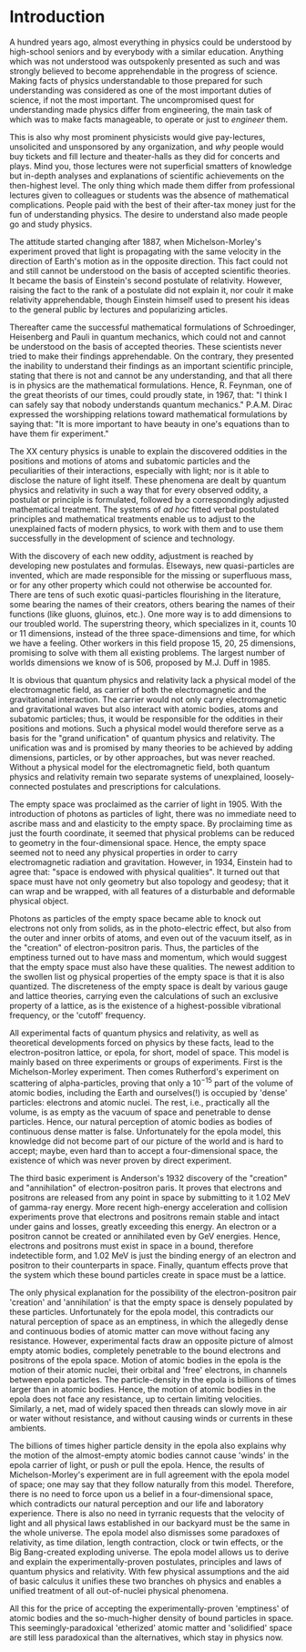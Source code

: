 
<div style={{textAlign: 'center'}}>

# Introduction

</div>

A hundred years ago, almost everything in physics could be understood by high-school seniors and by everybody with a similar education. Anything which was not understood was outspokenly presented as such and was strongly believed to become apprehendable in the progress of science. Making facts of physics understandable to those prepared for such understanding was considered as one of the most important duties of science, if not the most important. The uncompromised quest for understanding made physics differ from engineering, the main task of which was to make facts manageable, to operate or just to *engineer* them.

This is also why most prominent physicists would give pay-lectures, unsolicited and unsponsored by any organization, and *why* people would buy tickets and fill lecture and theater-halls as they did for concerts and plays. Mind you, those lectures were not superficial smatters of knowledge but in-depth analyses and explanations of scientific achievements on the then-highest level. The only thing which made them differ from professional lectures given to colleagues or students was the absence of mathematical complications. People paid with the best of their after-tax money just for the fun of understanding physics. The desire to understand also made people go and study physics.

The attitude started changing after 1887, when Michelson-Morley's experiment proved that light is propagating with the same velocity in the direction of Earth's motion as in the opposite direction. This fact could not and still cannot be understood on the basis of accepted scientific theories. It became the basis of Einstein's second postulate of relativity. However, raising the fact to the rank of a postulate did not explain it, nor coulr it make relativity apprehendable, though Einstein himself used to present his ideas to the general public by lectures and popularizing articles.

Thereafter came the successful mathematical formulations of Schroedinger, Heisenberg and Pauli in quantum mechanics, which could not and cannot be understood on the basis of accepted theories. These scientists never tried to make their findings apprehendable. On the contrary, they presented the inability to understand their findings as an important scientific principle, stating that there is not and cannot be any understanding, and that all there is in physics are the mathematical formulations. Hence, R. Feynman, one of the great theorists of our times, could proudly state, in 1967, that: "I think I can safely say that nobody understands quantum mechanics." P.A.M. Dirac expressed the worshipping relations toward mathematical formulations by saying that: "It is more important to have beauty in one's equations than to have them fir experiment."

The XX century physics is unable to explain the discovered oddities in the positions and motions of atoms and subatomic particles and the peculiarities of their interactions, especially with light; nor is it able to disclose the nature of light itself. These phenomena are dealt by quantum physics and relativity in such a way that for every observed oddity, a postulat or principle is formulated, followed by a correspondingly adjusted mathematical treatment. The systems of *ad hoc* fitted verbal postulated principles and mathematical treatments enable us to adjust to the unexplained facts of modern physics, to work with them and to use them successfully in the development of science and technology.

With the discovery of each new oddity, adjustment is reached by developing new postulates and formulas. Elseways, new quasi-particles are invented, which are made responsible for the missing or superfluous mass, or for any other property which could not otherwise be accounted for. There are tens of such exotic quasi-particles flourishing in the literature, some bearing the names of their creators, others bearing the names of their functions (like gluons, gluinos, etc.). One more way is to add dimensions to our troubled world. The superstring theory, which specializes in it, counts 10 or 11 dimensions, instead of the three space-dimensions and time, for which we have a feeling. Other workers in this field propose 15, 20, 25 dimensions, promising to solve with them all existing problems. The largest number of worlds dimensions we know of is 506, proposed by M.J. Duff in 1985.

It is obvious that quantum physics and relativity lack a physical model of the electromagnetic field, as carrier of both the electromagnetic and the gravitational interaction. The carrier would not only carry electromagnetic and gravitational waves but also interact with atomic bodies, atoms and subatomic particles; thus, it would be responsible for the oddities in their positions and motions. Such a physical model would therefore serve as a basis for the "grand unification" of quantum physics and relativity. The unification was and is promised by many theories to be achieved by adding dimensions, particles, or by other approaches, but was never reached. Without a physical model for the electromagnetic field, both quantum physics and relativity remain two separate systems of unexplained, loosely-connected postulates and prescriptions for calculations.

The empty space was proclaimed as the carrier of light in 1905. With the introduction of photons as particles of light, there was no immediate need to ascribe mass and and elasticity to the empty space. By proclaiming time as just the fourth coordinate, it seemed that physical problems can be reduced to geometry in the four-dimensional space. Hence, the empty space seemed not to need any physical properties in order to carry electromagnetic radiation and gravitation. However, in 1934, Einstein had to agree that: "space is endowed with physical qualities". It turned out that space must have not only geometry but also topology and geodesy; that it can wrap and be wrapped, with all features of a disturbable and deformable physical object.

Photons as particles of the empty space became able to knock out electrons not only from solids, as in the photo-electric effect, but also from the outer and inner orbits of atoms, and even out of the vacuum itself, as in the "creation" of electron-positron paris. Thus, the particles of the emptiness turned out to have mass and momentum, which would suggest that the empty space must also have these qualities. The newest addition to the swollen list og physical properties of the empty space is that it is also quantized. The discreteness of the empty space is dealt by various gauge and lattice theories, carrying even the calculations of such an exclusive property of a lattice, as is the existence of a highest-possible vibrational frequency, or the 'cutoff' frequency.

All experimental facts of quantum physics and relativity, as well as theoretical developments forced on physics by these facts, lead to the electron-positron lattice, or epola, for short, model of space. This model is mainly based on three experiments or groups of experiments. First is the Michelson-Morley experiment. Then comes Rutherford's experiment on scattering of alpha-particles, proving that only a $10^{-15}$ part of the volume of atomic bodies, including the Earth and ourselves(!) is occupied by 'dense' particles: electrons and atomic nuclei. The rest, i.e., practically all the volume, is as empty as the vacuum of space and penetrable to dense particles. Hence, our natural perception of atomic bodies as bodies of continuous dense matter is false. Unfortunately for the epola model, this knowledge did not become part of our picture of the world and is hard to accept; maybe, even hard than to accept a four-dimensional space, the existence of which was never proven by direct experiment.

The third basic experiment is Anderson's 1932 discovery of the "creation" and "annihilation" of electron-positron paris. It proves that electrons and positrons are released from any point in space by submitting to it 1.02 MeV of gamma-ray energy. More recent high-energy acceleration and collision experiments prove that electrons and positrons remain stable and intact under gains and losses, greatly exceeding this energy. An electron or a positron cannot be created or annihilated even by GeV energies. Hence, electrons and positrons must exist in space in a bound, therefore indetectible form, and 1.02 MeV is just the binding energy of an electron and positron to their counterparts in space. Finally, quantum effects prove that the system which these bound particles create in space must be a lattice.

The only physical explanation for the possibility of the electron-positron pair 'creation' and 'annihilation' is that the empty space is densely populated by these particles. Unfortunately for the epola model, this contradicts our natural perception of space as an emptiness, in which the allegedly dense and continuous bodies of atomic matter can move without facing any resistance. However, experimental facts draw an opposite picture of almost empty atomic bodies, completely penetrable to the bound electrons and positrons of the epola space. Motion of atomic bodies in the epola is the motion of their atomic nuclei, their orbital and 'free' electrons, in channels between epola particles. The particle-density in the epola is billions of times larger than in atomic bodies. Hence, the motion of atomic bodies in the epola does not face any resistance, up to certain limiting velocities. Similarly, a net, mad of widely spaced then threads can slowly move in air or water without resistance, and without causing winds or currents in these ambients.

The billions of times higher particle density in the epola also explains why the motion of the almost-empty atomic bodies cannot cause 'winds' in the epola carrier of light, or push or pull the epola. Hence, the results of Michelson-Morley's experiment are in full agreement with the epola model of space; one may say that they follow naturally from this model. Therefore, there is no need to force upon us a belief in a four-dimensional space, which contradicts our natural perception and our life and laboratory experience. There is also no need in tyrranic requests that the velocity of light and all physical laws established in our backyard must be the same in the whole universe. The epola model also dismisses some paradoxes of relativity, as time dilation, length contraction, clock or twin effects, or the Big Bang-created exploding universe. The epola model allows us to derive and explain the experimentally-proven postulates, principles and laws of quantum physics and relativity. With few physical assumptions and the aid of basic calculus it unifies these two branches oh physics and enables a unified treatment of all out-of-nuclei physical phenomena.

All this for the price of accepting the experimentally-proven 'emptiness' of atomic bodies and the so-much-higher density of bound particles in space. This seemingly-paradoxical 'etherized' atomic matter and 'solidified' space are still less paradoxical than the alternatives, which stay in physics now.